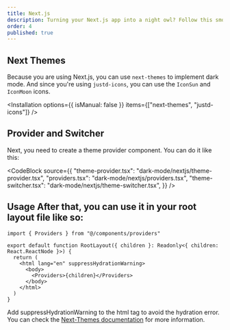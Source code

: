 ```yaml
---
title: Next.js
description: Turning your Next.js app into a night owl? Follow this smooth guide to light up the dark mode magic.
order: 4
published: true
---
```


## Next Themes

Because you are using Next.js, you can use `next-themes` to implement dark mode. And since you're using `justd-icons`, you can use the `IconSun` and `IconMoon` icons.

<Installation options={{ isManual: false }} items={["next-themes", "justd-icons"]} />

## Provider and Switcher

Next, you need to create a theme provider component. You can do it like this:

<CodeBlock
  source={{
    "theme-provider.tsx": "dark-mode/nextjs/theme-provider.tsx",
    "providers.tsx": "dark-mode/nextjs/providers.tsx",
    "theme-switcher.tsx": "dark-mode/nextjs/theme-switcher.tsx",
  }}
/>
## Usage After that, you can use it in your root layout file like so:

```tsx {1} {7-9}
import { Providers } from "@/components/providers"

export default function RootLayout({ children }: Readonly<{ children: React.ReactNode }>) {
  return (
    <html lang="en" suppressHydrationWarning>
      <body>
        <Providers>{children}</Providers>
      </body>
    </html>
  )
}
```

Add suppressHydrationWarning to the html tag to avoid the hydration error. You can check the [Next-Themes documentation](https://github.com/pacocoursey/next-themes?tab=readme-ov-file#with-app) for more information.

